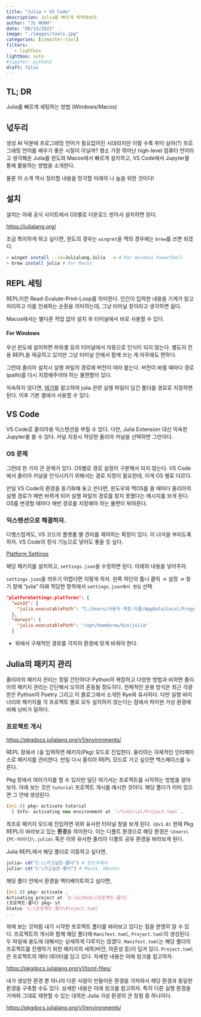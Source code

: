 ```yaml
---
title: "Julia + VS Code" 
description: Julia를 빠르게 찍먹해보자 
author: "JS HUHH"
date: "08/15/2023"
image: "./images/tools.jpg"
categories: [computer-tool]
filters:
   - lightbox
lightbox: auto
#jupyter: python3
draft: false
---
```


## TL; DR
Julia를 빠르게 세팅하는 방법 (Windows/Macos)

## 넋두리 
생성 AI 덕분에 프로그래밍 언어가 필요없어진 시대라지만 이럴 수록 취미 삼아(?) 프로그래밍 언어를 배우기 좋은 시절이 아닐까? 평소 가장 뛰어난 high-level 컴퓨터 언어라고 생각해온 Julia를 윈도와 Macos에서 빠르게 설치하고, VS Code에서 Jupyter를 통해 활용하는 방법을 소개한다. 

물론 이 소개 역시 정리할 내용을 망각할 미래의 나 놈을 위한 것이다!  

## 설치 
설치는 아래 공식 사이트에서 OS별로 다운로드 받아서 설치하면 된다. 

<https://julialang.org/>

조금 특이하게 하고 싶다면, 윈도의 경우는 `wingret`을 맥의 경우에는 `brew`를 쓰면 되겠다. 

```bash
> winget install --id=Julialang.Julia  -e # For Windows PowerShell
> brew install julia # For Macos 
```

## REPL 세팅  

REPL이란 Read-Evalute-Print-Loop를 의미한다. 인간이 입력한 내용을 기계가 읽고 처리하고 이를 인쇄하는 순환을 의미하는데, 그냥 터미널 창이라고 생각하면 쉽다. 

Macos에서는 별다른 작업 없이 설치 후 터미널에서 바로 사용할 수 있다. 

#### For Windows 

우선 윈도에 설치하면 파워셸 등의 터미널에서 자동으로 인식이 되지 않는다. 별도의 전용 REPL을 제공하고 있지만 그냥 터미널 안에서 함께 쓰는 게 아무래도 편하다.

그런데 줄리아 설치시 실행 파일의 경로에 버전이 따라 붙는다. 버전이 바뀔 때마다 경로(path)를 다시 지정해주어야 하는 불편함이 있다. 

익숙하지 않다면, [여기](https://toopyo.tistory.com/entry/Windows-environment-variable-path-pathext)를 참고하여 julia 관련 실행 파일이 담긴 폴더를 경로로 지정하면 된다. 이후 기본 셸에서 사용할 수 있다. 

## VS Code

VS Code로 줄리아용 익스텐션을 부릴 수 있다. 다만, Julia Extension 대신 익숙한 Jupyter를 쓸 수 있다. 커널 지정시 적당한 줄리아 커널을 선택하면 그만이다. 

### OS 문제 

그런데 한 가지 큰 문제가 있다. OS별로 경로 설정이 구분해서 되지 않는다. VS Code에서 줄리아 커널을 인식시키기 위해서는 경로 지정이 필요한데, 이게 OS 별로 다르다. 

만일 VS Code의 환경을 동기화해 놓고 쓴다면, 윈도우와 맥OS를 쓸 때마다 줄리아의 실행 경로가 매번 바뀌게 되어 실행 파일의 경로를 찾지 못했다는 메시지를 보게 된다. OS를 변경할 때마다 매번 경로를 지정해야 하는 불편이 뒤따른다. 

### 익스텐션으로 해결하자. 

다행스럽게도, VS 코드의 플랫폼 별 관리를 제어하는 확장이 있다. 이 녀석을 부리도록 하자. VS Code의 정식 기능으로 넣어도 좋을 듯 싶다. 

[Platform Settings](https://marketplace.visualstudio.com/items?itemName=runarsf.platform-settings)

해당 패키지를 설치하고, `settings.json`을 수정하면 된다. 아래의 내용을 넣어주자. 

:::{.column-margin}
`settings.json`을 띄우기 어렵다면 이렇게 하자. 
왼쪽 하단의 톱니 클릭 &rarr; 설정 &rarr; 찾기 창에 "julia" 아래 적당한 항목에서 `settings.json애서 편집` 선택
:::

```json
"platformSettings.platforms": {
  "win32": {
    "julia.executablePath": "C:/Users/사용자-계정-이름/AppData/Local/Programs/Julia-1.9.2/bin/julia.exe"
  },
  "darwin": {
    "julia.executablePath": "/opt/homebrew/bin/julia"
  }
```

- 위에서 구체적인 경로를 각자의 환경에 맞게 바꿔야 한다. 

## Julia의 패키지 관리

줄리아의 패키지 관리는 정말 간단하다! Python의 복잡하고 다양한 방법과 비하면 줄리아의 패키지 관리는 간단해서 오히려 혼동될 정도이다. 전체적인 운용 방식은 최근 각광받은 Python의 Poetry 그리고 이 블로그에서 소개한 Rye와 유사하다. 다만 실행 바이너리와 패키지를 각 프로젝트 별로 모두 설치하지 않는다는 점에서 파이썬 가상 환경에 비해 낭비가 덜하다. 

### 프로젝트 개시 

<https://pkgdocs.julialang.org/v1/environments/>

REPL 창에서 `]`을 입력하면 패키지(Pkg) 모드로 진입한다. 줄리아는 자체적인 인터페이스로 패키지를 관리한다. 만일 다시 줄리아 REPL 모드로 가고 싶으면 백스페이스를 누른다. 

Pkg 창에서 여러가지를 할 수 있지만 일단 여기서는 프로젝트를 시작하는 방법을 알아보자. 아래 보는 것은 `tutorial` 프로젝트 개시를 예시한 것이다. 해당 폴더가 이미 있으면 그 안에 생성된다. 

```julia
(@v1.8) pkg> activate tutorial
  [ Info: activating new environment at `~/tutorial/Project.toml`.
```

최초로 패키지 모드에 진입하면 위와 유사한 터미널 창을 보게 된다. `(@v1.8)` 현재 Pkg REPL이 바라보고 있는 **환경**을 의미한다. 이는 디폴트 환경으로 해당 환경은 `\Users\{PC-아이디}\.julia\` 혹은 이와 유사한 줄리아 디폴트 공유 환경을 바라보게 된다.

Julia REPL에서 해당 폴더로 이동하고 싶다면,

```julia
julia> cd("C:\\가고싶은-폴더") # 윈도우에서 
julia> cd("C:\가고싶은-폴더") # Macos, Ubuntu 
```

해당 폴더 안에서 환경을 액티베이트하고 싶다면,

```julia
(@v1.8) pkg> activate .
Activating project at `D:\GitHub\{프로젝트-폴더}`
(프로젝트-폴더) pkg> st
Status `C:\프로젝트-폴더\Project.toml`
...
```
위에 보는 것처럼 내가 시작한 프로젝트 폴더를 바라보고 있다는 점을 분명히 알 수 있다. 프로젝트의 개시와 함께 해당 폴더에 `Manifest.toml`, `Project.toml`이 생성된다. 두 파일에 용도에 대해서는 상세하게 다루지는 않겠다. `Manifest.toml`는 해당 폴더의 프로젝트를 진행하기 위한 패키지의 세목(버전, 의존성 등)이 담겨 있다. `Project.toml`은 프로젝트의 메타 데이터를 담고 있다. 자세한 내용은 아래 링크를 참고하자. 

<https://pkgdocs.julialang.org/v1/toml-files/>

내가 생성한 환경 뿐 아니라 다른 사람이 만들어둔 환경을 가져와서 해당 환경과 동일한 환경을 구축할 수도 있다. 상세한 내용은 아래 링크를 참고하자. 특히 다른 실행 환경을 가져와 그대로 재현할 수 있는 대목은 Julia 가상 환경의 큰 장점 중 하나이다.  

<https://pkgdocs.julialang.org/v1/environments/>